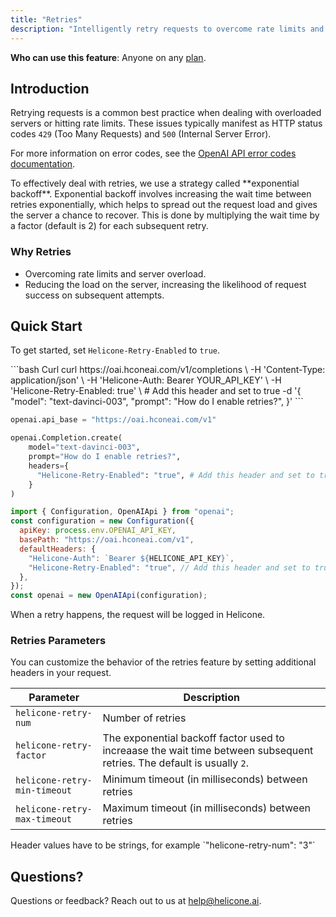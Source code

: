 ```yaml
---
title: "Retries"
description: "Intelligently retry requests to overcome rate limits and overloaded servers."
---
```


<Info>**Who can use this feature**: Anyone on any [plan](https://www.helicone.ai/pricing). </Info>

## Introduction

Retrying requests is a common best practice when dealing with overloaded servers or hitting rate limits. These issues typically manifest as HTTP status codes `429` (Too Many Requests) and `500` (Internal Server Error). 

For more information on error codes, see the [OpenAI API error codes documentation](https://platform.openai.com/docs/guides/error-codes/api-errors).


<Accordion title="Learn about exponential backoff">
  To effectively deal with retries, we use a strategy called **exponential backoff**. Exponential backoff involves increasing the wait time between retries exponentially, which helps to spread out the request load and gives the server a chance to recover. This is done by multiplying the wait time by a factor (default is 2) for each subsequent retry.
</Accordion>

### Why Retries
- Overcoming rate limits and server overload. 
- Reducing the load on the server, increasing the likelihood of request success on subsequent attempts.

## Quick Start

To get started, set `Helicone-Retry-Enabled` to `true`. 

<CodeGroup>
```bash Curl
curl https://oai.hconeai.com/v1/completions \
  -H 'Content-Type: application/json' \
  -H 'Helicone-Auth: Bearer YOUR_API_KEY' \
  -H 'Helicone-Retry-Enabled: true' \ # Add this header and set to true
  -d '{
    "model": "text-davinci-003",
    "prompt": "How do I enable retries?",
}'
```

```python Python
openai.api_base = "https://oai.hconeai.com/v1"

openai.Completion.create(
    model="text-davinci-003",
    prompt="How do I enable retries?",
    headers={
      "Helicone-Retry-Enabled": "true", # Add this header and set to true
    }
)
```

```js Node
import { Configuration, OpenAIApi } from "openai";
const configuration = new Configuration({
  apiKey: process.env.OPENAI_API_KEY,
  basePath: "https://oai.hconeai.com/v1",
  defaultHeaders: {
    "Helicone-Auth": `Bearer ${HELICONE_API_KEY}`,
    "Helicone-Retry-Enabled": "true", // Add this header and set to true
  },
});
const openai = new OpenAIApi(configuration);
```

</CodeGroup>

<Check>When a retry happens, the request will be logged in Helicone. </Check>

### Retries Parameters

You can customize the behavior of the retries feature by setting additional headers in your request.

| Parameter                    | Description                                       | 
| ---------------------------- | ------------------------------------------------- | 
| `helicone-retry-num`         | Number of retries                                 | 
| `helicone-retry-factor`      | The exponential backoff factor used to increaase the wait time between subsequent retries. The default is usually `2`. | 
| `helicone-retry-min-timeout` | Minimum timeout (in milliseconds) between retries |
| `helicone-retry-max-timeout` | Maximum timeout (in milliseconds) between retries |

<Info>
  Header values have to be strings, for example `"helicone-retry-num": "3"`
</Info>


## Questions? 

<Tip>Questions or feedback? Reach out to us at [help@helicone.ai](help@helicone.ai). </Tip>

